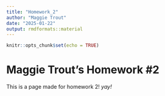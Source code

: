 ```yaml
---
title: "Homework_2"
author: "Maggie Trout"
date: "2025-01-22"
output: rmdformats::material
---
```


```r
knitr::opts_chunk$set(echo = TRUE)
```

# Maggie Trout's Homework #2

This is a page made for homework 2! *yay!*
